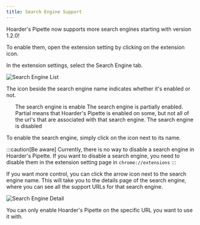 ```yaml
---
title: Search Engine Support
---
```


Hoarder's Pipette now supports more search engines starting with version 1.2.0!

To enable them, open the extension setting by clicking on the extension icon.

In the extension settings, select the Search Engine tab.

![Search Engine List](@/assets/search-engine-list.png)

The icon beside the search engine name indicates whether it's enabled or not.

<ul>
<IconDescription state='enabled'>The search engine is enable</IconDescription>
<IconDescription state='partial'>The search engine is partially enabled. Partial means that Hoarder's Pipette is enabled on some, but not all of the url's that are associated with that search engine.</IconDescription>
<IconDescription state='disabled'>The search engine is disabled</IconDescription>
</ul>

To enable the search engine, simply click on the icon next to its name.

:::caution[Be aware]
Currently, there is no way to disable a search engine in Hoarder's Pipette. If you want to disable a search engine, you need to disable them in the extension setting page in `chrome://extensions`
:::

If you want more control, you can click the arrow icon next to the search engine name. This will take you to the details page of the search engine, where you can see all the support URLs for that search engine.

![Search Engine Detail](@/assets/search-engine-detail.png)

You can only enable Hoarder's Pipette on the specific URL you want to use it with.
